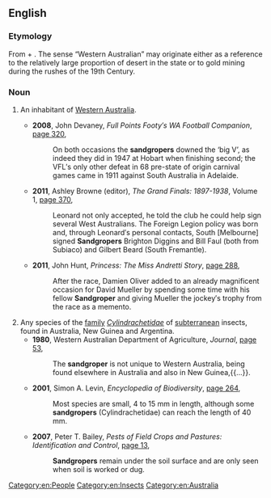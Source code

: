 ==English==
{{wikipedia|dab=Sandgroper}}
===Etymology===
From {{term|sand|lang=en}} + {{term|groper|lang=en}}. The sense “Western Australian” may originate either as a reference to the relatively large proportion of desert in the state or to gold mining during the rushes of the 19th Century.

===Noun===
{{en-noun}}

# {{Australia|jocular}} An inhabitant of [[Western Australia]].
#* '''2008''', John Devaney, ''Full Points Footy′s WA Football Companion'', [http://books.google.com.au/books?id=KJVQI-D2Y3IC&pg=PA320&lpg=PA320&dq=%22sandgroper%22|%22sandgropers%22+-intitle:%22%22+-inauthor:%22%22&source=bl&ots=bFFgVs0Txl&sig=yrCmDgTzF75raf1VBsyD-hO-60M&hl=en&sa=X&ei=i9EbUOCCLo7nmAWPmoGYBQ&redir_esc=y#v=onepage&q=%22sandgroper%22|%22sandgropers%22%20-intitle%3A%22%22%20-inauthor%3A%22%22&f=false page 320],
#*: On both occasions the '''sandgropers''' downed the ‘big V’, as indeed they did in 1947 at Hobart when finishing second; the VFL′s only other defeat in 68 pre-state of origin carnival games came in 1911 against South Australia in Adelaide.
#* '''2011''', Ashley Browne (editor), ''The Grand Finals: 1897-1938'', Volume 1, [http://books.google.com.au/books?id=gHQ72GivBr4C&pg=PA370&lpg=PA370&dq=%22sandgroper%22|%22sandgropers%22+-intitle:%22%22+-inauthor:%22%22&source=bl&ots=7j_Mbv4AtY&sig=OX6dMWbU6S2e2wA5d2zk8Fu_ajQ&hl=en&sa=X&ei=i9EbUOCCLo7nmAWPmoGYBQ&redir_esc=y#v=onepage&q=%22sandgroper%22|%22sandgropers%22%20-intitle%3A%22%22%20-inauthor%3A%22%22&f=false page 370],
#*: Leonard not only accepted, he told the club he could help sign several West Australians. The Foreign Legion policy was born and, through Leonard′s personal contacts, South [Melbourne] signed '''Sandgropers''' Brighton Diggins and Bill Faul (both from Subiaco) and Gilbert Beard (South Fremantle).
#* '''2011''', John Hunt, ''Princess: The Miss Andretti Story'', [http://books.google.com.au/books?id=-QvppuyNAJQC&pg=PA288&lpg=PA288&dq=%22sandgroper%22|%22sandgropers%22+-intitle:%22%22+-inauthor:%22%22&source=bl&ots=XkefKFA1PK&sig=CDk9cfUgdYLIORhSfyWpS0TbTak&hl=en&sa=X&ei=l90bUJjvDcTwmAWd14D4Aw&redir_esc=y#v=onepage&q=%22sandgroper%22|%22sandgropers%22%20-intitle%3A%22%22%20-inauthor%3A%22%22&f=false page 288],
#*: After the race, Damien Oliver added to an already magnificent occasion for David Mueller by spending some time with his fellow '''Sandgroper''' and giving Mueller the jockey′s trophy from the race as a memento.
# Any species of the [[family]] ''[[Cylindrachetidae]]'' of [[subterranean]] insects, found in Australia, New Guinea and Argentina.
#* '''1980''', Western Australian Department of Agriculture, ''Journal'', [http://books.google.com.au/books?id=UHNKAQAAIAAJ&q=%22sandgroper%22|%22sandgropers%22+insect+-intitle:%22%22+-inauthor:%22%22&dq=%22sandgroper%22|%22sandgropers%22+insect+-intitle:%22%22+-inauthor:%22%22&source=bl&ots=QrQZBzgkhv&sig=iadQqw6VdVsns9cyEeNC6-ngWZA&hl=en&sa=X&ei=2-MbUNvTIu7qmAXXlYGwCQ&redir_esc=y page 53],
#*: The '''sandgroper''' is not unique to Western Australia, being found elsewhere in Australia and also in New Guinea,{{...}}.
#* '''2001''', Simon A. Levin, ''Encyclopedia of Biodiversity'', [http://books.google.com.au/books?id=KSgI5_FFKf8C&q=%22sandgroper%22|%22sandgropers%22+insect+-intitle:%22%22+-inauthor:%22%22&dq=%22sandgroper%22|%22sandgropers%22+insect+-intitle:%22%22+-inauthor:%22%22&source=bl&ots=9DwuWMbkLm&sig=I2N6cW7adlCQ-_v9zRR8qa5pY4U&hl=en&sa=X&ei=2-MbUNvTIu7qmAXXlYGwCQ&redir_esc=y page 264],
#*: Most species are small, 4 to 15 mm in length, although some '''sandgropers''' (Cylindrachetidae) can reach the length of 40 mm.
#* '''2007''', Peter T. Bailey, ''Pests of Field Crops and Pastures: Identification and Control'', [http://books.google.com.au/books?id=N10sAEHunWEC&pg=PA13&lpg=PA13&dq=%22sandgroper%22|%22sandgropers%22+-intitle:%22%22+-inauthor:%22%22&source=bl&ots=U3yTJkdY1Q&sig=oczfbC6YEWikTnZvb6J-Rtv1i08&hl=en&sa=X&ei=i9EbUOCCLo7nmAWPmoGYBQ&redir_esc=y#v=onepage&q=%22sandgroper%22|%22sandgropers%22%20-intitle%3A%22%22%20-inauthor%3A%22%22&f=false page 13],
#*: '''Sandgropers''' remain under the soil surface and are only seen when soil is worked or dug.

[[Category:en:People]]
[[Category:en:Insects]]
[[Category:en:Australia]]